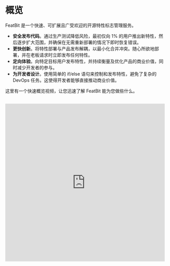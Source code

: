 # 概览

FeatBit 是一个快速、可扩展且广受欢迎的开源特性标志管理服务。

- **安全发布代码**。通过生产测试降低风险，最初仅向 1% 的用户推出新特性，然后逐步扩大范围，并确保在无需重新部署的情况下即时恢复错误。
- **更快创新**。将特性部署与产品发布解耦，以最小化合并冲突。随心所欲地部署，并在老板请求时立即发布任何特性。
- **定向体验**。向特定目标用户发布特性，并持续衡量及优化产品的商业价值，同时减少开发者的参与。
- **为开发者设计**。使用简单的 if/else 语句来控制和发布特性，避免了复杂的 DevOps 任务。这使得开发者能够直接推动商业价值。

这里有一个快速概览视频，让您迅速了解 FeatBit 能为您做些什么。


<br />

<iframe width="100%" height="500" src="https://www.youtube.com/embed/hfww1FpjHV0?si=Er34wjvwz-CwG4Er" title="YouTube video player" frameBorder="0" allow="accelerometer; autoplay; clipboard-write; encrypted-media; gyroscope; picture-in-picture; web-share" allowFullScreen />